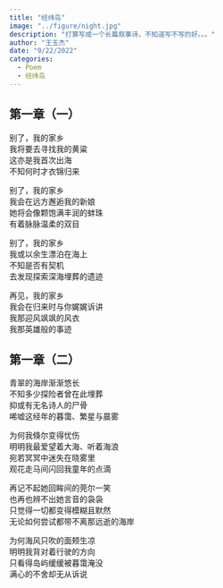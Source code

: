 ```yaml
---
title: "经纬岛"
image: "../figure/night.jpg"
description: "打算写成一个长篇叙事诗，不知道写不写的好。。。"
author: "王玉杰"
date: "9/22/2022"
categories:
  - Poem
  - 经纬岛
---
```


## 第一章（一）
别了，我的家乡\
我将要去寻找我的黄粱\
这亦是我首次出海\
不知何时才衣锦归来\

别了，我的家乡\
我会在远方邂逅我的新娘\
她将会像颗饱满丰润的蚌珠\
有着脉脉温柔的双目\

别了，我的家乡\
我或以余生漂泊在海上\
不知是否有契机\
去发现探索深海埋葬的遗迹\

再见，我的家乡\
我会在归来时与你娓娓诉讲\
我那迎风飒飒的风衣\
我那英雄般的事迹

## 第一章（二）
青翠的海岸渐渐悠长\
不知多少探险者曾在此埋葬\
抑或有无名诗人的尸骨\
唏嘘这经年的暮霭、繁星与晨雾\

为何我倏尔变得忧伤\
明明我最爱望着大海、听着海浪\
宛若冥冥中迷失在晓雾里\
观花走马间闪回我童年的点滴\

再记不起她回眸间的莞尔一笑\
也再也辨不出她言音的袅袅\
只觉得一切都变得模糊且默然\
无论如何尝试都带不离那远逝的海岸\

为何海风只吹的面颊生凉\
明明我背对着行驶的方向\
只看得岛屿缓缓被暮霭淹没\
满心的不舍却无从诉说
